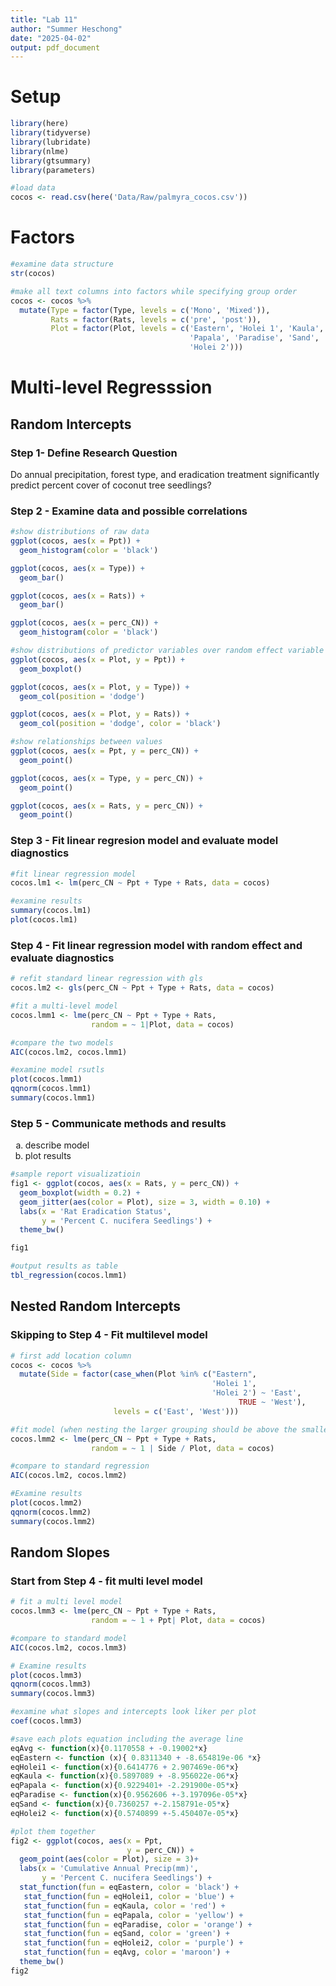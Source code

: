 ```yaml
---
title: "Lab 11"
author: "Summer Heschong"
date: "2025-04-02"
output: pdf_document
---
```

# Setup
```r
library(here)
library(tidyverse)
library(lubridate)
library(nlme)
library(gtsummary)
library(parameters)

#load data
cocos <- read.csv(here('Data/Raw/palmyra_cocos.csv'))
```

# Factors
```r
#examine data structure
str(cocos)

#make all text columns into factors while specifying group order
cocos <- cocos %>%
  mutate(Type = factor(Type, levels = c('Mono', 'Mixed')),
         Rats = factor(Rats, levels = c('pre', 'post')),
         Plot = factor(Plot, levels = c('Eastern', 'Holei 1', 'Kaula',
                                        'Papala', 'Paradise', 'Sand',
                                        'Holei 2')))

```

# Multi-level Regresssion
## Random Intercepts
### Step 1- Define Research Question
Do annual precipitation, forest type, and eradication treatment significantly predict percent cover of coconut tree seedlings? 

### Step 2 - Examine data and possible correlations
```r
#show distributions of raw data
ggplot(cocos, aes(x = Ppt)) +
  geom_histogram(color = 'black')

ggplot(cocos, aes(x = Type)) +
  geom_bar()

ggplot(cocos, aes(x = Rats)) +
  geom_bar()

ggplot(cocos, aes(x = perc_CN)) +
  geom_histogram(color = 'black')

#show distributions of predictor variables over random effect variable
ggplot(cocos, aes(x = Plot, y = Ppt)) +
  geom_boxplot()

ggplot(cocos, aes(x = Plot, y = Type)) +
  geom_col(position = 'dodge') 

ggplot(cocos, aes(x = Plot, y = Rats)) +
  geom_col(position = 'dodge', color = 'black') 

#show relationships between values
ggplot(cocos, aes(x = Ppt, y = perc_CN)) +
  geom_point()

ggplot(cocos, aes(x = Type, y = perc_CN)) +
  geom_point()

ggplot(cocos, aes(x = Rats, y = perc_CN)) +
  geom_point()
```

### Step 3 - Fit linear regresion model and evaluate model diagnostics
```r
#fit linear regression model
cocos.lm1 <- lm(perc_CN ~ Ppt + Type + Rats, data = cocos)

#examine results
summary(cocos.lm1)
plot(cocos.lm1)
```

### Step 4 - Fit linear regression model with random effect and evaluate diagnostics
```r
# refit standard linear regression with gls
cocos.lm2 <- gls(perc_CN ~ Ppt + Type + Rats, data = cocos)

#fit a multi-level model
cocos.lmm1 <- lme(perc_CN ~ Ppt + Type + Rats, 
                  random = ~ 1|Plot, data = cocos)

#compare the two models
AIC(cocos.lm2, cocos.lmm1)

#examine model rsutls
plot(cocos.lmm1)
qqnorm(cocos.lmm1)
summary(cocos.lmm1)

```

### Step 5 - Communicate methods and results
a. describe model
b. plot results
```r
#sample report visualizatioin
fig1 <- ggplot(cocos, aes(x = Rats, y = perc_CN)) +
  geom_boxplot(width = 0.2) +
  geom_jitter(aes(color = Plot), size = 3, width = 0.10) +
  labs(x = 'Rat Eradication Status',
       y = 'Percent C. nucifera Seedlings') +
  theme_bw()

fig1

#output results as table
tbl_regression(cocos.lmm1)

```

## Nested Random Intercepts
### Skipping to Step 4 - Fit multilevel model
```r
# first add location column
cocos <- cocos %>%
  mutate(Side = factor(case_when(Plot %in% c("Eastern",
                                             'Holei 1',
                                             'Holei 2') ~ 'East',
                                                   TRUE ~ 'West'),
                       levels = c('East', 'West'))) 

#fit model (when nesting the larger grouping should be above the smaller)
cocos.lmm2 <- lme(perc_CN ~ Ppt + Type + Rats, 
                  random = ~ 1 | Side / Plot, data = cocos)

#compare to standard regression
AIC(cocos.lm2, cocos.lmm2)

#Examine results
plot(cocos.lmm2)
qqnorm(cocos.lmm2)
summary(cocos.lmm2)
```

## Random Slopes
### Start from Step 4 - fit multi level model 
```r
# fit a multi level model 
cocos.lmm3 <- lme(perc_CN ~ Ppt + Type + Rats, 
                  random = ~ 1 + Ppt| Plot, data = cocos)

#compare to standard model
AIC(cocos.lm2, cocos.lmm3)

# Examine results
plot(cocos.lmm3)
qqnorm(cocos.lmm3)
summary(cocos.lmm3)

#examine what slopes and intercepts look liker per plot
coef(cocos.lmm3)

#save each plots equation including the average line
eqAvg <- function(x){0.1170558 + -0.19002*x}
eqEastern <- function (x){ 0.8311340 + -8.654819e-06 *x}
eqHolei1 <- function(x){0.6414776 + 2.907469e-06*x}
eqKaula <- function(x){0.5897089 + -8.956022e-06*x}
eqPapala <- function(x){0.9229401+ -2.291900e-05*x}
eqParadise <- function(x){0.9562606 +-3.197096e-05*x}
eqSand <- function(x){0.7360257 +-2.158791e-05*x}
eqHolei2 <- function(x){0.5740899 +-5.450407e-05*x}

#plot them together
fig2 <- ggplot(cocos, aes(x = Ppt,
                          y = perc_CN)) +
  geom_point(aes(color = Plot), size = 3)+ 
  labs(x = 'Cumulative Annual Precip(mm)',
       y = 'Percent C. nucifera Seedlings') +
  stat_function(fun = eqEastern, color = 'black') +
   stat_function(fun = eqHolei1, color = 'blue') +
   stat_function(fun = eqKaula, color = 'red') +
   stat_function(fun = eqPapala, color = 'yellow') +
   stat_function(fun = eqParadise, color = 'orange') +
   stat_function(fun = eqSand, color = 'green') +
   stat_function(fun = eqHolei2, color = 'purple') +
   stat_function(fun = eqAvg, color = 'maroon') +
  theme_bw()
fig2
```


